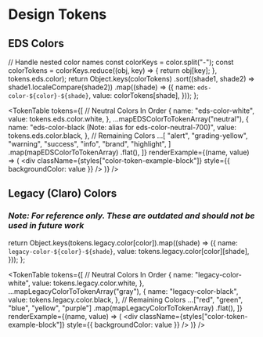


<Meta title="Tokens" />

# Design Tokens

## EDS Colors

  // Handle nested color names
  const colorKeys = color.split("-");
  const colorTokens = colorKeys.reduce((obj, key) => {
    return obj[key];
  }, tokens.eds.color);
  return Object.keys(colorTokens)
    .sort((shade1, shade2) => shade1.localeCompare(shade2))
    .map((shade) => ({
      name: `eds-color-${color}-${shade}`,
      value: colorTokens[shade],
    }));
};

<TokenTable
  tokens={[
    // Neutral Colors In Order
    {
      name: "eds-color-white",
      value: tokens.eds.color.white,
    },
    ...mapEDSColorToTokenArray("neutral"),
    {
      name: "eds-color-black (Note: alias for eds-color-neutral-700)",
      value: tokens.eds.color.black,
    },
    // Remaining Colors
    ...[
      "alert",
      "grading-yellow",
      "warning",
      "success",
      "info",
      "brand",
      "highlight",
    ]
      .map(mapEDSColorToTokenArray)
      .flat(),
  ]}
  renderExample={(name, value) => (
    <div
      className={styles["color-token-example-block"]}
      style={{ backgroundColor: value }}
    />
  )}
/>

## Legacy (Claro) Colors

### **_Note: For reference only. These are outdated and should not be used in future work_**

  return Object.keys(tokens.legacy.color[color]).map((shade) => ({
    name: `legacy-color-${color}-${shade}`,
    value: tokens.legacy.color[color][shade],
  }));
};

<TokenTable
  tokens={[
    // Neutral Colors In Order
    {
      name: "legacy-color-white",
      value: tokens.legacy.color.white,
    },
    ...mapLegacyColorToTokenArray("gray"),
    {
      name: "legacy-color-black",
      value: tokens.legacy.color.black,
    },
    // Remaining Colors
    ...["red", "green", "blue", "yellow", "purple"]
      .map(mapLegacyColorToTokenArray)
      .flat(),
  ]}
  renderExample={(name, value) => (
    <div
      className={styles["color-token-example-block"]}
      style={{ backgroundColor: value }}
    />
  )}
/>
